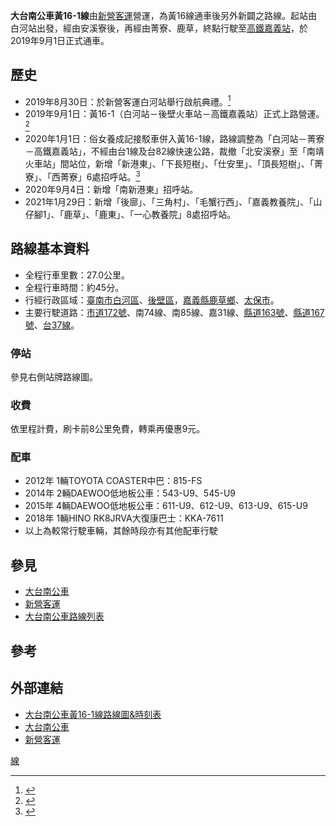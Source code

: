 {{Infobox Bus Route
| image= 
| number= 大台南公車黃16-1線
| operator=[[新營客運|新營客運]]
| garage=
| length= 27.0公里
| time= 45分
| start= [[白河區|白河]]
| via= 下秀祐<br/>蘭花園區<br/>[[烏樹林糖廠|烏樹林]]<br/>安溪寮<br/>新港東<br/>[[長短樹|頂長短樹]]<br/>[[長短樹|下長短樹]]<br/>[[菁寮老街|菁寮]]<br/>毛蟹行<br/>[[鹿草鄉|鹿草]]
| end= [[高鐵嘉義站|高鐵嘉義站]]
| level= 白河站：8:00~18:40<br/>高鐵嘉義站：9:20~19:40
| frequency= 平日180~240分一班<br/>假日60~220分一班 <ref>{{Cite web |url=https://busmap.tainan.gov.tw/ebus/pathInfo.jsp?pathId=1815&locale=zh_TW |title=大台南公車黃16-1路線資訊 |accessdate=2021-01-28 |date=2021-01-28 |archive-date=2021-02-02 |archive-url=https://web.archive.org/web/20210202021107/https://busmap.tainan.gov.tw/ebus/pathInfo.jsp?pathId=1815&locale=zh_TW |dead-url=no }}</ref>
| Other_route= [[大台南公車黃幹線|大台南公車黃幹線]]<br/>[[大台南公車黃9線|大台南公車黃9線]]
| compete=
| vehicle= 
| Fare= 依里程計費
| bgcolor= Yellow
| fontcolor= Black
}}
'''大台南公車黃16-1線'''由[[新營客運|新營客運]]營運，為黃16線通車後另外新闢之路線。起站由白河站出發，經由安溪寮後，再經由菁寮、鹿草，終點行駛至[[高鐵嘉義站|高鐵嘉義站]]，於2019年9月1日正式通車。

==歷史==
*2019年8月30日：於新營客運白河站舉行啟航典禮。<ref>{{Cite web |url=https://news.ltn.com.tw/news/life/paper/1314434 |title=台南白河、後壁到高鐵嘉義站 有公車了 |accessdate=2021-01-28 |date=2019-08-31 |work=自由時報電子報 }}</ref>
*2019年9月1日：黃16-1（白河站－後壁火車站－高鐵嘉義站）正式上路營運。<ref>{{Cite web |url=https://news.ltn.com.tw/news/life/breakingnews/2901130 |title=白河到高鐵嘉義站有公車了 黃16-1線9/1上路 |accessdate=2021-01-28 |date=2019-08-30 |work=自由時報電子報 |archive-date=2021-02-01 |archive-url=https://web.archive.org/web/20210201085016/https://news.ltn.com.tw/news/life/breakingnews/2901130 |dead-url=no }}</ref>
*2020年1月1日：俗女養成記接駁車併入黃16-1線，路線調整為「白河站－菁寮－高鐵嘉義站」，不經由台1線及台82線快速公路，裁撤「北安溪寮」至「南靖火車站」間站位，新增「新港東」、「下長短樹」、「仕安里」、「頂長短樹」、「菁寮」、「西菁寮」6處招呼站。<ref>{{Cite web |url=https://traffic.tainan.gov.tw/ActivitiesDetailC004110.aspx?Cond=30daa546-a64b-49ac-a007-0e047c997acf |title=【黃16-1「白河-高鐵嘉義站」與俗女養成記接駁專車路線整併】 |accessdate=2021-01-28 |date=2019-12-31 |work=臺南市政府交通局}}</ref>
*2020年9月4日：新增「南新港東」招呼站。
*2021年1月29日：新增「後廍」、「三角村」、「毛蟹行西」、「嘉義教養院」、「山仔腳1」、「鹿草」、「鹿東」、「一心教養院」8處招呼站。

==路線基本資料==
*全程行車里數：27.0公里。
*全程行車時間：約45分。
*行經行政區域：[[臺南市|臺南市]][[白河區|白河區]]、[[後壁區|後壁區]]，[[嘉義縣|嘉義縣]][[鹿草鄉|鹿草鄉]]、[[太保市|太保市]]。
*主要行駛道路：[[市道172號|市道172號]]、南74線、南85線、嘉31線、[[縣道163號|縣道163號]]、[[縣道167號|縣道167號]]、[[台37線|台37線]]。

===停站===
參見右側站牌路線圖。
{{BS-map
|title=大台南公車黃16-1線站牌
|legend=0
|lua=1
|map=
KBHFa~~'''白河站'''
BHF~~白河魚市場
BHF~~白河加油站
uBHF~~頂秀祐
uBHF~~下秀祐
BHF~~營房
uBHF~~蘭花園區
uBHF~~烏樹林
BHF~~安溪寮
BHF~~市場前
BHF~~頂安社區
uBHF~~南新港東
uBHF~~新港東
BHF~~下長短樹
BHF~~仕安里
BHF~~頂長短樹
uBHF~~菁寮
uBHF~~西菁寮
uBHF~~後廍
uBHF~~三角村
uBHF~~毛蟹行西
uBHF~~嘉義教養院
uBHF~~山仔腳1
uBHF~~鹿草
uBHF~~鹿東
uBHF~~一心教養院
BHF~~後寮村
BHF~~春珠里
uKBHFe~~'''[[高鐵嘉義站|高鐵嘉義站]]'''
}}

===收費===
依里程計費，刷卡前8公里免費，轉乘再優惠9元。

===配車===
*2012年 1輛TOYOTA COASTER中巴：815-FS
*2014年 2輛DAEWOO低地板公車：543-U9、545-U9
*2015年 4輛DAEWOO低地板公車：611-U9、612-U9、613-U9、615-U9
*2018年 1輛HINO RK8JRVA大復康巴士：KKA-7611
*以上為較常行駛車輛，其餘時段亦有其他配車行駛

==參見==
*[[大台南公車|大台南公車]]
*[[新營客運|新營客運]]
*[[大台南公車路線列表|大台南公車路線列表]]

==參考==
{{reflist}}

==外部連結==
*[https://busmap.tainan.gov.tw/ebus/pathInfo.jsp?pathId=1815&locale=zh_TW 大台南公車黃16-1線路線圖&時刻表] {{Wayback|url=https://busmap.tainan.gov.tw/ebus/pathInfo.jsp?pathId=1815&locale=zh_TW |date=20210202021107 }}
*[https://2384.tainan.gov.tw/NewTNBusWeb/ 大台南公車] {{Wayback|url=https://2384.tainan.gov.tw/NewTNBusWeb/ |date=20191216121549 }}
*[http://www.singing168.com.tw/index2.asp 新營客運] {{Wayback|url=http://www.singing168.com.tw/index2.asp |date=20201030015149 }} 

{{大台南公車}}

[[Category:台南市公車|線]]